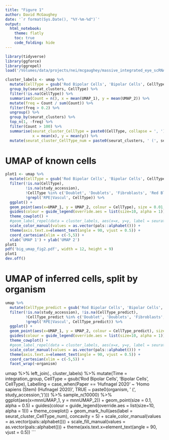 ```yaml
---
title: "Figure 1"
author: David McGaughey
date: '`r format(Sys.Date(), "%Y-%m-%d")`'
output: 
  html_notebook:
    theme: flatly
    toc: true
    code_folding: hide
---
```

```r
library(tidyverse)
library(ggforce)
library(ggrepel)
load('/Volumes/data/projects/nei/mcgaughey/massive_integrated_eye_scRNA/umap_fastMNN_mindist0_pc100.Rdata')

cluster_labels <- umap %>% 
  mutate(CellType = gsub('Rod Bipolar Cells', 'Bipolar Cells', CellType)) %>% 
  group_by(seurat_clusters, CellType) %>% 
  filter(!is.na(CellType)) %>% 
  summarise(Count = n(), x = mean(UMAP_1), y = mean(UMAP_2)) %>% 
  mutate(freq = Count / sum(Count)) %>% 
  filter(freq > 0.2) %>% 
  ungroup() %>% 
  group_by(seurat_clusters) %>% 
  top_n(1, -freq) %>% 
  filter(Count > 100) %>% 
  summarise(seurat_cluster_CellType = paste0(CellType, collapse = ', '),
            x = mean(x), y = mean(y)) %>% 
  mutate(seurat_cluster_CellType_num = paste0(seurat_clusters, ' (', seurat_cluster_CellType, ')'))
```

# UMAP of known cells
```r
plot1 <- umap %>% 
  mutate(CellType = gsub('Rod Bipolar Cells', 'Bipolar Cells', CellType)) %>% 
  filter(!is.na(CellType), 
         !is.na(study_accession), 
         !CellType %in% c('Doublet', 'Doublets', 'Fibroblasts', 'Red Blood Cells'),
         !grepl('RPE|Vascul', CellType)) %>%
  ggplot() + 
  geom_point(aes(x=UMAP_1, y = UMAP_2, colour = CellType), size = 0.01, alpha = 0.1) + 
  guides(colour = guide_legend(override.aes = list(size=10, alpha = 1))) + 
  theme_cowplot() + 
  #geom_label_repel(data = cluster_labels, aes(x=x, y=y, label = seurat_cluster_CellType_num )) +
  scale_color_manual(values = as.vector(pals::alphabet())) + 
  theme(axis.text.x=element_text(angle = 90, vjust = 0.5)) +
  coord_cartesian(xlim = c(-5,5)) +
  xlab('UMAP 1') + ylab('UMAP 2')
plot1
pdf('big_umap_fig2.pdf', width = 12, height = 9)
plot1
dev.off()
```

# UMAP of inferred cells, split by organism
```r
umap %>% 
  mutate(CellType_predict = gsub('Rod Bipolar Cells', 'Bipolar Cells', CellType)) %>% 
  filter(!is.na(study_accession), !is.na(CellType_predict),
         !CellType_predict %in% c('Doublet', 'Doublets', 'Fibroblasts', 'Red Blood Cells'),
         !grepl('RPE|Vascul', CellType_predict)) %>%
  ggplot() + 
  geom_point(aes(x=UMAP_1, y = UMAP_2, colour = CellType_predict), size = 0.01, alpha = 0.1) + 
  guides(colour = guide_legend(override.aes = list(size=10, alpha = 1))) + 
  theme_cowplot() + 
  #geom_label_repel(data = cluster_labels, aes(x=x, y=y, label = seurat_cluster_CellType_num )) +
  scale_color_manual(values = as.vector(pals::alphabet())) + 
  theme(axis.text.x=element_text(angle = 90, vjust = 0.5)) +
  coord_cartesian(xlim = c(-5,5)) + 
  facet_wrap(~organism)
```

umap %>% left_join(., cluster_labels) %>% 
  mutate(Time = integration_group,
         CellType = gsub('Rod Bipolar Cells', 'Bipolar Cells', CellType), 
         Labelling = case_when(Paper == 'Hufnagel 2020' ~ 'Homo sapiens (Stem) (Hufnagel 2020)',
                               TRUE ~ paste0(organism, ' (', study_accession, ')'))) %>% 
  sample_n(10000) %>% 
  ggplot(aes(x=mnnUMAP_1, y = mnnUMAP_2)) + 
  geom_point(size = 0.1, alpha = 0.5) + 
  guides(colour = guide_legend(override.aes = list(size=10, alpha = 1))) + 
  theme_cowplot() + 
  geom_mark_hull(aes(label = seurat_cluster_CellType_num), concavity = 5) +
  scale_color_manual(values = as.vector(pals::alphabet())) + 
  scale_fill_manual(values = as.vector(pals::alphabet())) + 
  theme(axis.text.x=element_text(angle = 90, vjust = 0.5))
```

